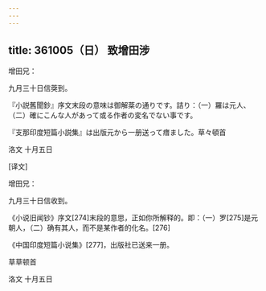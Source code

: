 ```yaml
---
---
---
```

title: 361005（日） 致增田涉
---




增田兄：

九月三十日信葖到。

『小説舊聞鈔』序文末段の意味は御解棻の通りです。詰り：（一）羅は元人、（二）確にこんな人があって或る作者の変名でない事です。

『支那印度短篇小説集』は出版元から一册送って瘄ました。草々頓首

洛文 十月五日

[译文]

增田兄：

九月三十日信收到。

《小说旧闻钞》序文[274]末段的意思，正如你所解释的。即：（一）罗[275]是元朝人，（二）确有其人，而不是某作者的化名。[276]

《中国印度短篇小说集》[277]，出版社已送来一册。

草草顿首

洛文 十月五日